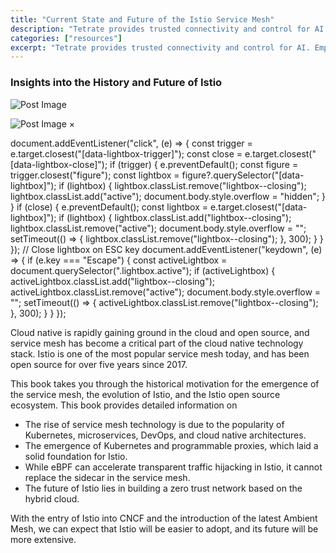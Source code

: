```yaml
---
title: "Current State and Future of the Istio Service Mesh"
description: "Tetrate provides trusted connectivity and control for AI. Empower developers while safeguarding the business. Built atop the proven Envoy proxy & Envoy AI Gateway."
categories: ["resources"]
excerpt: "Tetrate provides trusted connectivity and control for AI. Empower developers while safeguarding the business. Built atop the proven Envoy proxy & Envoy AI Gateway."
---
```


### [](#insights-into-the-history-and-future-of-istio)Insights into the History and Future of Istio

![Post Image](/.netlify/images?url=_astro%2Fistio-service-mesh-book-cover.Dk7DjVar.jpg&w=632&h=817&q=100)

![Post Image](/.netlify/images?url=_astro%2Fistio-service-mesh-book-cover.Dk7DjVar.jpg&w=632&h=817&q=100) ×

document.addEventListener("click", (e) => { const trigger = e.target.closest("\[data-lightbox-trigger\]"); const close = e.target.closest("\[data-lightbox-close\]"); if (trigger) { e.preventDefault(); const figure = trigger.closest("figure"); const lightbox = figure?.querySelector("\[data-lightbox\]"); if (lightbox) { lightbox.classList.remove("lightbox--closing"); lightbox.classList.add("active"); document.body.style.overflow = "hidden"; } } if (close) { e.preventDefault(); const lightbox = e.target.closest("\[data-lightbox\]"); if (lightbox) { lightbox.classList.add("lightbox--closing"); lightbox.classList.remove("active"); document.body.style.overflow = ""; setTimeout(() => { lightbox.classList.remove("lightbox--closing"); }, 300); } } }); // Close lightbox on ESC key document.addEventListener("keydown", (e) => { if (e.key === "Escape") { const activeLightbox = document.querySelector(".lightbox.active"); if (activeLightbox) { activeLightbox.classList.add("lightbox--closing"); activeLightbox.classList.remove("active"); document.body.style.overflow = ""; setTimeout(() => { activeLightbox.classList.remove("lightbox--closing"); }, 300); } } });

Cloud native is rapidly gaining ground in the cloud and open source, and service mesh has become a critical part of the cloud native technology stack. Istio is one of the most popular service mesh today, and has been open source for over five years since 2017.

This book takes you through the historical motivation for the emergence of the service mesh, the evolution of Istio, and the Istio open source ecosystem. This book provides detailed information on

*   The rise of service mesh technology is due to the popularity of Kubernetes, microservices, DevOps, and cloud native architectures.
*   The emergence of Kubernetes and programmable proxies, which laid a solid foundation for Istio.
*   While eBPF can accelerate transparent traffic hijacking in Istio, it cannot replace the sidecar in the service mesh.
*   The future of Istio lies in building a zero trust network based on the hybrid cloud.

With the entry of Istio into CNCF and the introduction of the latest Ambient Mesh, we can expect that Istio will be easier to adopt, and its future will be more extensive.